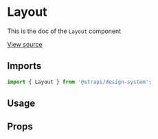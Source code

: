 

<Meta of={LayoutStories} />

# Layout

This is the doc of the `Layout` component

[View source](https://github.com/strapi/design-system/tree/main/packages/strapi-design-system/src/Layout)

## Imports

```js
import { Layout } from '@strapi/design-system';
```

## Usage

<Canvas of={LayoutStories.Base} />

## Props

<ArgsTable of={Layout} />
